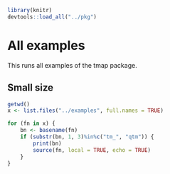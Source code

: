 ```r
library(knitr)
devtools::load_all("../pkg")
```

# All examples

This runs all examples of the tmap package.


## Small size

```r
getwd()
x <- list.files("../examples", full.names = TRUE)

for (fn in x) {
	bn <- basename(fn)
	if (substr(bn, 1, 3)%in%c("tm_", "qtm")) {
		print(bn)
		source(fn, local = TRUE, echo = TRUE)
	}
}
```
